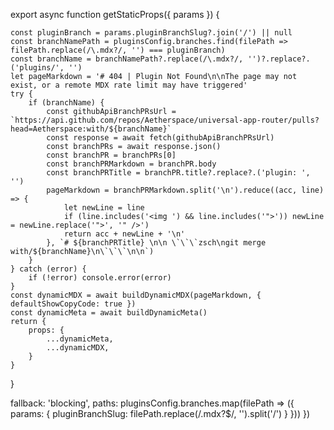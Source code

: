 
export async function getStaticProps({ params }) {
    
    const pluginBranch = params.pluginBranchSlug?.join('/') || null
    const branchNamePath = pluginsConfig.branches.find(filePath => filePath.replace(/\.mdx?/, '') === pluginBranch)
    const branchName = branchNamePath?.replace(/\.mdx?/, '')?.replace?.('plugins/', '')
    let pageMarkdown = '# 404 | Plugin Not Found\n\nThe page may not exist, or a remote MDX rate limit may have triggered'
    try {
        if (branchName) {
            const githubApiBranchPRsUrl = `https://api.github.com/repos/Aetherspace/universal-app-router/pulls?head=Aetherspace:with/${branchName}`
            const response = await fetch(githubApiBranchPRsUrl)
            const branchPRs = await response.json()
            const branchPR = branchPRs[0]
            const branchPRMarkdown = branchPR.body
            const branchPRTitle = branchPR.title?.replace?.('plugin: ', '')
            pageMarkdown = branchPRMarkdown.split('\n').reduce((acc, line) => {
                let newLine = line
                if (line.includes('<img ') && line.includes('">')) newLine = newLine.replace('">', '" />')
                return acc + newLine + '\n'
            }, `# ${branchPRTitle} \n\n \`\`\`zsch\ngit merge with/${branchName}\n\`\`\`\n\n`)
        }
    } catch (error) {
        if (!error) console.error(error)
    }
    const dynamicMDX = await buildDynamicMDX(pageMarkdown, { defaultShowCopyCode: true })
    const dynamicMeta = await buildDynamicMeta()
    return {
        props: {
            ...dynamicMeta,
            ...dynamicMDX,
        }
    }
}

  fallback: 'blocking',
  paths: pluginsConfig.branches.map(filePath => ({
    params: { pluginBranchSlug: filePath.replace(/\.mdx?$/, '').split('/') }
  }))
})

<RemoteContent />
